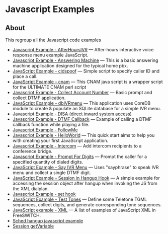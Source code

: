 
# Javascript Examples 

 

## About

This regroup all the Javascript code examples

* [Javascript Example - AfterHoursIVR](./Javascript-Example---AfterHoursIVR_7144104.mdx#about) — After-hours interactive voice response menu example JavaScript.
* [Javascript Example - Answering Machine](./Javascript-Example---Answering-Machine_7143487.mdx#about) — This is a basic answering machine application designed for the typical home pbx.
* [JavaScript Example - cidspoof](./JavaScript-Example---cidspoof_7144661.mdx#about) — Simple script to specify caller ID and place a call.
* [JavaScript Example - cnam](./JavaScript-Example---cnam_7144664.mdx#about) — This CNAM java script is a wrapper script for the ULTIMATE CNAM perl script
* [Javascript Example - Collect Account Number](./Javascript-Example---Collect-Account-Number_7144593.mdx#code) — Basic prompt and collect DTMF application.
* [JavaScript Example - dbIVRmenu](./JavaScript-Example---dbIVRmenu_7144656.mdx#about) — This application uses CoreDB module to create & populate an SQLite database for a simple IVR menu.
* [Javascript Example - DISA (direct inward system access)](./9634479.mdx#about)
* [Javascript Example - DTMF Callback](./Javascript-Example---DTMF-Callback_7144571.mdx#0-about) — Example of calling a DTMF callback function while playing a file.
* [Javascript Example - FollowMe](./Javascript-Example---FollowMe_9634482.mdx#about)
* [Javascript Example - HelloWorld](./Javascript-Example---HelloWorld_7144139.mdx#about) — This quick start aims to help you with creating your first JavaScript application.
* [Javascript Example - Intercom](./Javascript-Example---Intercom_7144108.mdx#about) — Add intercom recipients to a conference bridge.
* [Javascript Example - Prompt For Digits](./Javascript-Example---Prompt-For-Digits_7144118.mdx#about) — Prompt the caller for a specified quantity of dialed digits.
* [JavaScript Example - Say IVR Menu](./JavaScript-Example---Say-IVR-Menu/index.mdx#about) — Uses "sayphrase" to speak IVR menu and collect a single DTMF digit.
* [JavaScript Example - Session in Hangup Hook](./JavaScript-Example---Session-in-Hangup-Hook_7766254.mdx#about) — A simple example for accessing the session object after hangup when invoking the JS from the XML dialplan.
* [Javascript Example - set hook](./Javascript-Example---set-hook_9634690.mdx)
* [JavaScript Example - Test Tones](./JavaScript-Example---Test-Tones_7144682.mdx#about) — Define some Teletone TGML sequences, collect digits, and generate corresponding tone sequences.
* [JavaScript example - XML](./JavaScript-example---XML_7144136.mdx#about) — A list of examples of JavaScript XML in FreeSWITCH.
* [Sched hangup javascript example](./Sched-hangup-javascript-example_13174181.mdx#about)
* [Session getVariable](./Session-getVariable_13174000.mdx#example)


